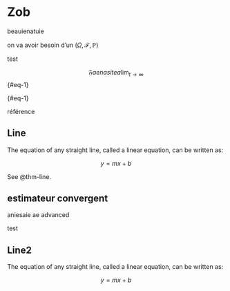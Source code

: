 # Zob {.unnumbered}
beauienatuie

on va avoir besoin d'un $(\Omega, \mathcal{F}, \mathbb{P})$

test

$$\mathfrak{F} aenasite a\lim_{t\to\infty}$${#eq-1}

\begin{equation}
AX = B
\end{equation}{#eq-1}

référence \eqref{1}

\begin{equation*}test
\end{equation*}

\begin{align}a&= b \\&\leq c \end{align}



::: {#thm-line}

## Line

The equation of any straight line, called a linear equation, can be written as:

$$
y = mx + b
$$
:::

See @thm-line.

:::{#def-estimateur} 

## estimateur convergent
aniesaie ae advanced
:::

:::{#prp-pr} 

test 

:::


::: {#thm-line2}

## Line2

The equation of any straight line, called a linear equation, can be written as:

$$
y = mx + b
$$
:::